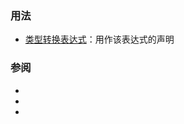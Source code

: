 {{cpp/keyword/title|{{tt|const_cast}}}}
{{cpp/keyword/navbar}}

===用法===
* [[cpp/language/const_cast|{{tt|const_cast}} 类型转换表达式]]：用作该表达式的声明

===参阅===
* {{rlpt|dynamic_cast}}
* {{rlpt|static_cast}}
* {{rlpt|reinterpret_cast}}

{{langlinks|de|en|es|fr|it|ja|pt|ru}}